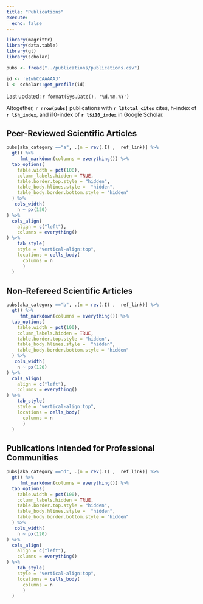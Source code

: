 ```yaml
---
title: "Publications"
execute:
  echo: false
---
```

  
```r
library(magrittr)
library(data.table)
library(gt)
library(scholar)

pubs <- fread("../publications/publications.csv")

id <- 'e1whCCAAAAAJ'
l <- scholar::get_profile(id)

```

Last updated: `r format(Sys.Date(), '%d.%m.%Y')`

Altogether, **`r nrow(pubs)`** publications with **`r l$total_cites`** cites, h-index of **`r l$h_index`**, and i10-index of **`r l$i10_index`** in Google Scholar.

## Peer-Reviewed Scientific Articles

```r
pubs[aka_category =="a", .(n = rev(.I) ,  ref_link)] %>% 
  gt() %>% 
     fmt_markdown(columns = everything()) %>% 
  tab_options(
    table.width = pct(100),
    column_labels.hidden = TRUE,
    table.border.top.style = "hidden",
    table_body.hlines.style =  "hidden",
    table_body.border.bottom.style = "hidden"
  ) %>% 
   cols_width(
    n ~ px(120)
) %>% 
  cols_align(
    align = c("left"),
    columns = everything()
) %>% 
    tab_style(
    style = "vertical-align:top",
    locations = cells_body(
      columns = n
      )
  ) 

```

## Non-Refereed Scientific Articles

```r
pubs[aka_category =="b", .(n = rev(.I) ,  ref_link)] %>% 
  gt() %>% 
     fmt_markdown(columns = everything()) %>% 
  tab_options(
    table.width = pct(100),
    column_labels.hidden = TRUE,
    table.border.top.style = "hidden",
    table_body.hlines.style =  "hidden",
    table_body.border.bottom.style = "hidden"
  ) %>% 
   cols_width(
    n ~ px(120)
) %>% 
  cols_align(
    align = c("left"),
    columns = everything()
) %>% 
    tab_style(
    style = "vertical-align:top",
    locations = cells_body(
      columns = n
      )
  ) 


```

## Publications Intended for Professional Communities

```r
pubs[aka_category =="d", .(n = rev(.I) ,  ref_link)] %>% 
  gt() %>% 
     fmt_markdown(columns = everything()) %>% 
  tab_options(
    table.width = pct(100),
    column_labels.hidden = TRUE,
    table.border.top.style = "hidden",
    table_body.hlines.style =  "hidden",
    table_body.border.bottom.style = "hidden"
  ) %>% 
   cols_width(
    n ~ px(120)
) %>% 
  cols_align(
    align = c("left"),
    columns = everything()
) %>% 
    tab_style(
    style = "vertical-align:top",
    locations = cells_body(
      columns = n
      )
  ) 


```


